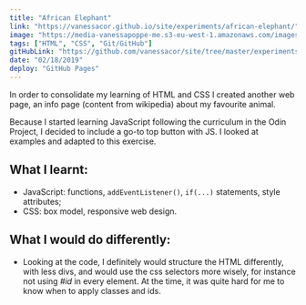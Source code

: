 ```yaml
---
title: "African Elephant"
link: "https://vanessacor.github.io/site/experiments/african-elephant/"
image: "https://media-vanessapoppe-me.s3-eu-west-1.amazonaws.com/images/screenshots/african-elephant.png"
tags: ["HTML", "CSS", "Git/GitHub"]
gitHubLink: "https://github.com/vanessacor/site/tree/master/experiments/african-elephant"
date: "02/18/2019"
deploy: "GitHub Pages"
---
```


In order to consolidate my learning of HTML and CSS I created another web page, an info page (content from wikipedia) about my favourite animal.

Because I started learning JavaScript following the curriculum in the Odin Project, I decided to include a go-to top button with JS. I looked at examples and adapted to this exercise.

## What I learnt:

- JavaScript: functions, `addEventListener()`, `if(...)` statements, style attributes;
- CSS: box model, responsive web design.

## What I would do differently:

- Looking at the code, I definitely would structure the HTML differently, with less divs, and would use the css selectors more wisely, for instance not using _#id_ in every element. At the time, it was quite hard for me to know when to apply classes and ids.
